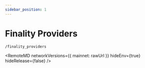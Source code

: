 ```yaml
---
sidebar_position: 1
---
```


# Finality Providers

`/finality_providers`



<RemoteMD
  networkVersions={{
    mainnet: rawUrl
  }}
  hideEnv={true}
  hideRelease={false}
/>